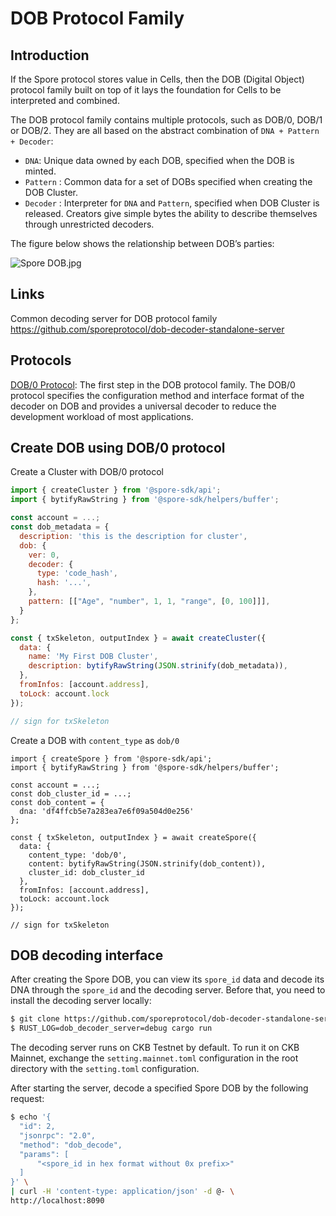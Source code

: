 # DOB Protocol Family

## Introduction

If the Spore protocol stores value in Cells, then the DOB (Digital Object) protocol family built on top of it lays the foundation for Cells to be interpreted and combined.

The DOB protocol family contains multiple protocols, such as DOB/0, DOB/1 or DOB/2. They are all based on the abstract combination of `DNA + Pattern + Decoder`:

- `DNA`: Unique data owned by each DOB, specified when the DOB is minted.
- `Pattern` : Common data for a set of DOBs specified when creating the DOB Cluster.
- `Decoder` : Interpreter for `DNA` and `Pattern`, specified when DOB Cluster is released. Creators give simple bytes the ability to describe themselves through unrestricted decoders.

The figure below shows the relationship between DOB’s parties:

![Spore DOB.jpg](../../static/img/dob0/Spore_DOB.jpg)

## Links

Common decoding server for DOB protocol family https://github.com/sporeprotocol/dob-decoder-standalone-server

## Protocols

[DOB/0 Protocol](/dob0/protocol): The first step in the DOB protocol family. The DOB/0 protocol specifies the configuration method and interface format of the decoder on DOB and provides a universal decoder to reduce the development workload of most applications.

## Create DOB using DOB/0 protocol

Create a Cluster with DOB/0 protocol

```jsx
import { createCluster } from '@spore-sdk/api';
import { bytifyRawString } from '@spore-sdk/helpers/buffer';

const account = ...;
const dob_metadata = {
  description: 'this is the description for cluster',
  dob: {
    ver: 0,
    decoder: {
      type: 'code_hash',
      hash: '...',
    },
    pattern: [["Age", "number", 1, 1, "range", [0, 100]]],
  }
};

const { txSkeleton, outputIndex } = await createCluster({
  data: {
    name: 'My First DOB Cluster',
    description: bytifyRawString(JSON.strinify(dob_metadata)),
  },
  fromInfos: [account.address],
  toLock: account.lock
});

// sign for txSkeleton
```

Create a DOB with `content_type` as `dob/0`

```tsx
import { createSpore } from '@spore-sdk/api';
import { bytifyRawString } from '@spore-sdk/helpers/buffer';

const account = ...;
const dob_cluster_id = ...;
const dob_content = {
  dna: 'df4ffcb5e7a283ea7e6f09a504d0e256'
};

const { txSkeleton, outputIndex } = await createSpore({
  data: {
    content_type: 'dob/0',
    content: bytifyRawString(JSON.strinify(dob_content)),
    cluster_id: dob_cluster_id
  },
  fromInfos: [account.address],
  toLock: account.lock
});

// sign for txSkeleton
```

## DOB decoding interface

After creating the Spore DOB, you can view its `spore_id` data and decode its DNA through the `spore_id` and the decoding server. Before that, you need to install the decoding server locally:

```bash
$ git clone https://github.com/sporeprotocol/dob-decoder-standalone-server
$ RUST_LOG=dob_decoder_server=debug cargo run
```

The decoding server runs on CKB Testnet by default. To run it on CKB Mainnet, exchange the `setting.mainnet.toml` configuration in the root directory with the `setting.toml` configuration.

After starting the server, decode a specified Spore DOB by the following request:

```bash
$ echo '{
  "id": 2,
  "jsonrpc": "2.0",
  "method": "dob_decode",
  "params": [
      "<spore_id in hex format without 0x prefix>"
  ]
}' \
| curl -H 'content-type: application/json' -d @- \
http://localhost:8090
```
